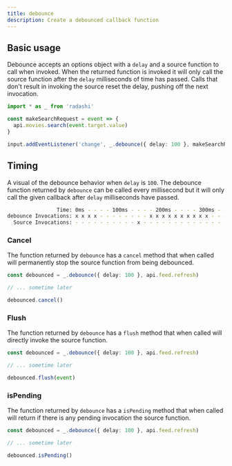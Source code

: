 ```yaml
---
title: debounce
description: Create a debounced callback function
---
```


## Basic usage

Debounce accepts an options object with a `delay` and a source function to call
when invoked. When the returned function is invoked it will only call the source
function after the `delay` milliseconds of time has passed. Calls that don't result
in invoking the source reset the delay, pushing off the next invocation.

```ts
import * as _ from 'radashi'

const makeSearchRequest = event => {
  api.movies.search(event.target.value)
}

input.addEventListener('change', _.debounce({ delay: 100 }, makeSearchRequest))
```

## Timing

A visual of the debounce behavior when `delay` is `100`. The debounce function
returned by `debounce` can be called every millisecond but it will only call
the given callback after `delay` milliseconds have passed.

```sh
                Time: 0ms - - - - 100ms - - - - 200ms - - - - 300ms - - - - 400ms - - - -
debounce Invocations: x x x x - - - - - - - - x x x x x x x x x x - - - - - - - - - - - -
  Source Invocations: - - - - - - - - - - x - - - - - - - - - - - - - - - - - x - - - - -
```

### Cancel

The function returned by `debounce` has a `cancel` method that when called will permanently stop the source function from being debounced.

```ts
const debounced = _.debounce({ delay: 100 }, api.feed.refresh)

// ... sometime later

debounced.cancel()
```

### Flush

The function returned by `debounce` has a `flush` method that when called will directly invoke the source function.

```ts
const debounced = _.debounce({ delay: 100 }, api.feed.refresh)

// ... sometime later

debounced.flush(event)
```

### isPending

The function returned by `debounce` has a `isPending` method that when called will return if there is any pending invocation the source function.

```ts
const debounced = _.debounce({ delay: 100 }, api.feed.refresh)

// ... sometime later

debounced.isPending()
```
